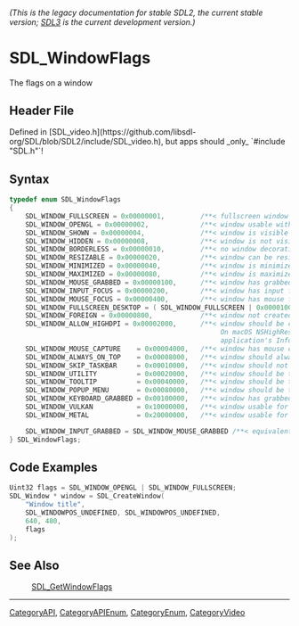 ====== (This is the legacy documentation for stable SDL2, the current stable version; [https://wiki.libsdl.org/SDL3/ SDL3] is the current development version.) ======
= SDL_WindowFlags =

The flags on a window

== Header File ==

Defined in [SDL_video.h](https://github.com/libsdl-org/SDL/blob/SDL2/include/SDL_video.h), but apps should _only_ `#include "SDL.h"`!

== Syntax ==

<syntaxhighlight lang='c'>
typedef enum SDL_WindowFlags
{
    SDL_WINDOW_FULLSCREEN = 0x00000001,         /**< fullscreen window */
    SDL_WINDOW_OPENGL = 0x00000002,             /**< window usable with OpenGL context */
    SDL_WINDOW_SHOWN = 0x00000004,              /**< window is visible */
    SDL_WINDOW_HIDDEN = 0x00000008,             /**< window is not visible */
    SDL_WINDOW_BORDERLESS = 0x00000010,         /**< no window decoration */
    SDL_WINDOW_RESIZABLE = 0x00000020,          /**< window can be resized */
    SDL_WINDOW_MINIMIZED = 0x00000040,          /**< window is minimized */
    SDL_WINDOW_MAXIMIZED = 0x00000080,          /**< window is maximized */
    SDL_WINDOW_MOUSE_GRABBED = 0x00000100,      /**< window has grabbed mouse input */
    SDL_WINDOW_INPUT_FOCUS = 0x00000200,        /**< window has input focus */
    SDL_WINDOW_MOUSE_FOCUS = 0x00000400,        /**< window has mouse focus */
    SDL_WINDOW_FULLSCREEN_DESKTOP = ( SDL_WINDOW_FULLSCREEN | 0x00001000 ),
    SDL_WINDOW_FOREIGN = 0x00000800,            /**< window not created by SDL */
    SDL_WINDOW_ALLOW_HIGHDPI = 0x00002000,      /**< window should be created in high-DPI mode if supported.
                                                     On macOS NSHighResolutionCapable must be set true in the
                                                     application's Info.plist for this to have any effect. */
    SDL_WINDOW_MOUSE_CAPTURE    = 0x00004000,   /**< window has mouse captured (unrelated to MOUSE_GRABBED) */
    SDL_WINDOW_ALWAYS_ON_TOP    = 0x00008000,   /**< window should always be above others */
    SDL_WINDOW_SKIP_TASKBAR     = 0x00010000,   /**< window should not be added to the taskbar */
    SDL_WINDOW_UTILITY          = 0x00020000,   /**< window should be treated as a utility window */
    SDL_WINDOW_TOOLTIP          = 0x00040000,   /**< window should be treated as a tooltip */
    SDL_WINDOW_POPUP_MENU       = 0x00080000,   /**< window should be treated as a popup menu */
    SDL_WINDOW_KEYBOARD_GRABBED = 0x00100000,   /**< window has grabbed keyboard input */
    SDL_WINDOW_VULKAN           = 0x10000000,   /**< window usable for Vulkan surface */
    SDL_WINDOW_METAL            = 0x20000000,   /**< window usable for Metal view */

    SDL_WINDOW_INPUT_GRABBED = SDL_WINDOW_MOUSE_GRABBED /**< equivalent to SDL_WINDOW_MOUSE_GRABBED for compatibility */
} SDL_WindowFlags;</syntaxhighlight>

== Code Examples ==

<syntaxhighlight lang='c'>
Uint32 flags = SDL_WINDOW_OPENGL | SDL_WINDOW_FULLSCREEN;
SDL_Window * window = SDL_CreateWindow(
    "Window title",
    SDL_WINDOWPOS_UNDEFINED, SDL_WINDOWPOS_UNDEFINED,
    640, 480,
    flags
);
</syntaxhighlight>

== See Also ==

:[[SDL_GetWindowFlags]]

----
[[CategoryAPI]], [[CategoryAPIEnum]], [[CategoryEnum]], [[CategoryVideo]]



